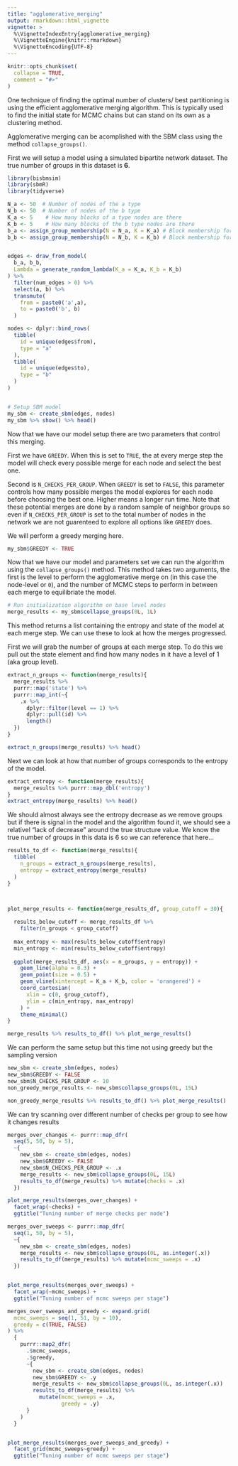 ```yaml
---
title: "agglomerative_merging"
output: rmarkdown::html_vignette
vignette: >
  %\VignetteIndexEntry{agglomerative_merging}
  %\VignetteEngine{knitr::rmarkdown}
  %\VignetteEncoding{UTF-8}
---
```


```r
knitr::opts_chunk$set(
  collapse = TRUE,
  comment = "#>"
)
```

One technique of finding the optimal number of clusters/ best partitioning is using the efficient agglomerative merging algorithm. This is typically used to find the initial state for MCMC chains but can stand on its own as a clustering method. 

Agglomerative merging can be acomplished with the SBM class using the method `collapse_groups()`. 


First we will setup a model using a simulated bipartite network dataset. The true number of groups in this dataset is __6__.

```r
library(bisbmsim)
library(sbmR)
library(tidyverse)
```


```r
N_a <- 50  # Number of nodes of the a type
N_b <- 50  # Number of nodes of the b type
K_a <- 5    # How many blocks of a type nodes are there
K_b <- 5    # How many blocks of the b type nodes are there
b_a <- assign_group_membership(N = N_a, K = K_a) # Block membership for each a node
b_b <- assign_group_membership(N = N_b, K = K_b) # Block membership for each b node


edges <- draw_from_model(
  b_a, b_b,
  Lambda = generate_random_lambda(K_a = K_a, K_b = K_b)
) %>%
  filter(num_edges > 0) %>%
  select(a, b) %>%
  transmute(
    from = paste0('a',a),
    to = paste0('b', b)
  )

nodes <- dplyr::bind_rows(
  tibble(
    id = unique(edges$from),
    type = "a"
  ),
  tibble(
    id = unique(edges$to),
    type = "b"
  )
)


# Setup SBM model
my_sbm <- create_sbm(edges, nodes)
my_sbm %>% show() %>% head()

```


Now that we have our model setup there are two parameters that control this merging. 

First we have `GREEDY`. When this is set to `TRUE`, the at every merge step the model will check every possible merge for each node and select the best one. 

Second is `N_CHECKS_PER_GROUP`. When `GREEDY` is set to `FALSE`, this parameter controls how many possible merges the model explores for each node before choosing the best one. Higher means a longer run time. Note that these potential merges are done by a random sample of neighbor groups so even if `N_CHECKS_PER_GROUP` is set to the total number of nodes in the network we are not guarenteed to explore all options like `GREEDY` does. 

We will perform a greedy merging here. 

```r
my_sbm$GREEDY <- TRUE
```

Now that we have our model and parameters set we can run the algorithm using the `collapse_groups()` method. This method takes two arguments, the first is the level to perform the agglomerative merge on (in this case the node-level or `0`), and the number of MCMC steps to perform in between each merge to equilibriate the model.

```r
# Run initialization algorithm on base level nodes
merge_results <- my_sbm$collapse_groups(0L, 1L)
```

This method returns a list containing the entropy and state of the model at each merge step. We can use these to look at how the merges progressed. 


First we will grab the number of groups at each merge step. To do this we pull out the state element and find how many nodes in it have a level of 1 (aka group level).


```r
extract_n_groups <- function(merge_results){
  merge_results %>%
  purrr::map('state') %>%
  purrr::map_int(~{
    .x %>%
      dplyr::filter(level == 1) %>%
      dplyr::pull(id) %>%
      length()
  })
}

extract_n_groups(merge_results) %>% head()
```


Next we can look at how that number of groups corresponds to the entropy of the model. 

```r
extract_entropy <- function(merge_results){
  merge_results %>% purrr::map_dbl('entropy')
}
extract_entropy(merge_results) %>% head()
```


We should almost always see the entropy decrease as we remove groups but if there is signal in the model and the algorithm found it, we should see a relativel "lack of decrease" around the true structure value. We know the true number of groups in this data is 6 so we can reference that here...

```r
results_to_df <- function(merge_results){
  tibble(
    n_groups = extract_n_groups(merge_results),
    entropy = extract_entropy(merge_results)
  )
}



plot_merge_results <- function(merge_results_df, group_cutoff = 30){
  
  results_below_cutoff <- merge_results_df %>% 
    filter(n_groups < group_cutoff)
  
  max_entropy <- max(results_below_cutoff$entropy)
  min_entropy <- min(results_below_cutoff$entropy)
  
  ggplot(merge_results_df, aes(x = n_groups, y = entropy)) +
    geom_line(alpha = 0.3) +
    geom_point(size = 0.5) +
    geom_vline(xintercept = K_a + K_b, color = 'orangered') +
    coord_cartesian(
      xlim = c(0, group_cutoff),
      ylim = c(min_entropy, max_entropy)
    ) +
    theme_minimal()
}
```


```r
merge_results %>% results_to_df() %>% plot_merge_results()
```


We can perform the same setup but this time not using greedy but the sampling version
```r
new_sbm <- create_sbm(edges, nodes)
new_sbm$GREEDY <- FALSE
new_sbm$N_CHECKS_PER_GROUP <- 10
non_greedy_merge_results <- new_sbm$collapse_groups(0L, 15L)

non_greedy_merge_results %>% results_to_df() %>% plot_merge_results()
```

We can try scanning over different number of checks per group to see how it changes results

```r
merges_over_changes <- purrr::map_dfr(
  seq(5, 50, by = 5),
  ~{
    new_sbm <- create_sbm(edges, nodes)
    new_sbm$GREEDY <- FALSE
    new_sbm$N_CHECKS_PER_GROUP <- .x
    merge_results <- new_sbm$collapse_groups(0L, 15L)
    results_to_df(merge_results) %>% mutate(checks = .x)
  })

plot_merge_results(merges_over_changes) + 
  facet_wrap(~checks) +
  ggtitle("Tuning number of merge checks per node")
```


```r
merges_over_sweeps <- purrr::map_dfr(
  seq(1, 50, by = 5),
  ~{
    new_sbm <- create_sbm(edges, nodes)
    merge_results <- new_sbm$collapse_groups(0L, as.integer(.x))
    results_to_df(merge_results) %>% mutate(mcmc_sweeps = .x)
  })


plot_merge_results(merges_over_sweeps) + 
  facet_wrap(~mcmc_sweeps) +
  ggtitle("Tuning number of mcmc sweeps per stage")
```


```r
merges_over_sweeps_and_greedy <- expand.grid(
  mcmc_sweeps = seq(1, 51, by = 10),
  greedy = c(TRUE, FALSE)
) %>% 
  {
    purrr::map2_dfr(
      .$mcmc_sweeps,
      .$greedy,
      ~{
        new_sbm <- create_sbm(edges, nodes)
        new_sbm$GREEDY <- .y
        merge_results <- new_sbm$collapse_groups(0L, as.integer(.x))
        results_to_df(merge_results) %>% 
          mutate(mcmc_sweeps = .x,
                 greedy = .y)
      }
    )
  }


plot_merge_results(merges_over_sweeps_and_greedy) + 
  facet_grid(mcmc_sweeps~greedy) +
  ggtitle("Tuning number of mcmc sweeps per stage")
```

